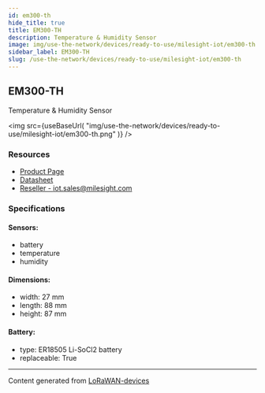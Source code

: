 ```yaml
---
id: em300-th
hide_title: true
title: EM300-TH
description: Temperature & Humidity Sensor
image: img/use-the-network/devices/ready-to-use/milesight-iot/em300-th.png
sidebar_label: EM300-TH
slug: /use-the-network/devices/ready-to-use/milesight-iot/em300-th
---
```



## EM300-TH

Temperature & Humidity Sensor

<img
src={useBaseUrl(
"img/use-the-network/devices/ready-to-use/milesight-iot/em300-th.png"
)}
/>

### Resources

- [Product Page](https://www.milesight-iot.com/lorawan/sensor/em300-th/)
- [Datasheet](https://resource.milesight-iot.com/milesight/document/em300-th-datasheet-en.pdf)
- [Reseller - iot.sales@milesight.com](https://www.milesight-iot.com/contact-us/)

### Specifications

#### Sensors:
- battery
- temperature
- humidity
#### Dimensions:
- width: 27 mm
- length: 88 mm
- height: 87 mm
#### Battery: 
- type: ER18505 Li-SoCl2 battery
- replaceable: True



---
Content generated from [LoRaWAN-devices](https://github.com/TheThingsNetwork/lorawan-devices)